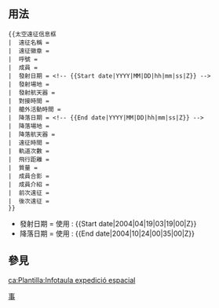 {{Documentation subpage}}

== 用法 ==

<pre>
{{太空遠征信息框
|  遠征名稱 =  
|  遠征徽章 =
|  呼號 = 
|  成員 = 
|  發射日期 = <!-- {{Start date|YYYY|MM|DD|hh|mm|ss|Z}} -->
|  發射場地 = 
|  發射航天器 = 
|  對接時間 =
|  艙外活動時間 = 
|  降落日期 = <!-- {{End date|YYYY|MM|DD|hh|mm|ss|Z}} -->
|  降落場地 = 
|  降落航天器 = 
|  遠征時間 =
|  軌道次數 =  
|  飛行距離 = 
|  質量 =
|  成員合影 = 
|  成員介紹 =
|  前次遠征 = 
|  後次遠征 =
}}
</pre>

*發射日期 = 使用 {{Tl|Start date}} : <nowiki>{{Start date|2004|04|19|03|19|00|Z}}</nowiki>
*降落日期 = 使用 {{Tl|End date}} : <nowiki>{{End date|2004|10|24|00|35|00|Z}}</nowiki>

== 參見 ==

<includeonly>
<!-- 本行下加入模板的分類 -->
[[Category:天文信息框模板|事]]

<!-- 本行下加入模板的跨語言鏈接 -->
[[ca:Plantilla:Infotaula expedició espacial]]
</includeonly>